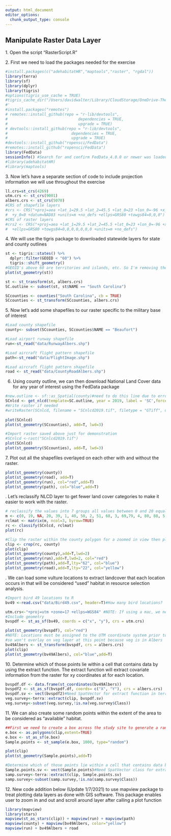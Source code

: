 ```yaml
---
output: html_document
editor_options: 
  chunk_output_type: console
---
```


## Manipulate Raster Data Layer

1\. Open the script "RasterScript.R"

2\. First we need to load the packages needed for the exercise

```r
#install.packages(c("adehabitatHR","maptools","raster", "rgdal"))
library(terra)
library(sf)
library(dplyr)
library(tigris)
#options(tigris_use_cache = TRUE)
#tigris_cache_dir("/Users/davidwalter/Library/CloudStorage/OneDrive-ThePennsylvaniaStateUniversity/WalterRprojects/Manual-Applied-Spatial-Ecology/data")
#'
#install.packages("remotes")
# remotes::install_github(repo = "r-lib/devtools",
#                               dependencies = TRUE,
#                               upgrade = TRUE)
# devtools::install_github(repo = "r-lib/devtools",
#                            dependencies = TRUE,
#                            upgrade = TRUE)
#devtools::install_github("ropensci/FedData")
#remotes::install_github("ropensci/FedData")
library(FedData)
sessionInfo() #Search for and confirm FedData_4.0.0 or newer was loaded
#library(adehabitatHR)
#library(maptools)
```

3\. Now let's have a separate section of code to include projection information we will use throughout the exercise

```r
ll.crs=st_crs(4269)
utm.crs <- st_crs(9001)
albers.crs <- st_crs(5070)
#CRS of shapefile layers
#crs <- CRS("+proj=aea +lat_1=29.5 +lat_2=45.5 +lat_0=23 +lon_0=-96 +x_0=0 
#  +y_0=0 +datum=NAD83 +units=m +no_defs +ellps=GRS80 +towgs84=0,0,0")
#CRS of raster layers
#crs2 <- CRS("+proj=aea +lat_1=29.5 +lat_2=45.5 +lat_0=23 +lon_0=-96 +x_0=0 +y_0=0 
#  +ellps=GRS80 +towgs84=0,0,0,0,0,0,0 +units=m +no_defs")

```

4\. We will use the tigris package to downloaded statewide layers for state and county outlines

```r
st <- tigris::states() %>%
  dplyr::filter(GEOID < "60") %>% 
  tigris::shift_geometry()
#GEOID's above 60 are territories and islands, etc. So I'm removing them for scaling.
plot(st_geometry(st))

st <- st_transform(st, albers.crs)
SC.outline <- subset(st, st$NAME == "South Carolina")

SCcounties <- counties("South Carolina", cb = TRUE)
SCcounties <- st_transform(SCcounties, albers.crs)
```

5\. Now let's add some shapefiles to our raster specific to the military base of interest

```r
#Load county shapefile
county<- subset(SCcounties, SCcounties$NAME == "Beaufort")

#Load airport runway shapefile
run<-st_read("data/RunwayAlbers.shp")

#Load aircraft flight pattern shapefile
path<-st_read("data/FlightImage.shp")

#Load aircraft flight pattern shapefile
road <- st_read("data/CountyRoadAlbers.shp")
```

6.  Using county outline, we can then download National Land Cover data for any year of interest using the FedData package

```r
#new.outline <- sf::as_Spatial(county)#need to do this line due to error with dplyr package
SCnlcd <- get_nlcd(template=SC.outline, year = 2019, label = 'SC',force.redo = T)
#Write raster if needed
#writeRaster(SCnlcd, filename = "SCnlcd2019.tif", filetype = "GTiff", datatype = 'INT4U',overwrite=TRUE)
  
plot(SCnlcd)
plot(st_geometry(SCcounties), add=T, lwd=3)

#Import raster saved above just for demonstration
#SCnlcd <-rast("SCnlcd2019.tif")
plot(SCnlcd)
plot(st_geometry(SCcounties), add=T, lwd=3)
```

\newline

7\. Plot out all the shapefiles overlayed on each other with and without the raster.

```r
plot(st_geometry(county))
plot(st_geometry(road), add=T)
plot(st_geometry(run), col="red",add=T)
plot(st_geometry(path), col="blue",add=T)
```

\newline
8. Let's reclassify NLCD layer to get fewer land cover categories to make it easier to work with the raster.

```r
# reclassify the values into 7 groups all values between 0 and 20 equal 1, etc. while removing water (11)
m <- c(0, 19, NA, 20, 39, 1, 40, 50, 2, 51, 68, 3, 69,79, 4, 80, 88, 5, 89, 99, 6)
rclmat <- matrix(m, ncol=3, byrow=TRUE)
rc <- classify(SCnlcd, rclmat)
plot(rc)

#Clip the raster within the county polygon for a zoomed in view then plot
clip <- crop(rc, county)
plot(clip)
plot(st_geometry(county),add=T,lwd=2)
plot(st_geometry(run),add=T,lwd=2, col="red")
plot(st_geometry(path),add=T,lty="62", col="blue")
plot(st_geometry(road),add=T,lty="22", col="yellow")
```

\newline
9. We can load some vulture locations to extract landcover that each location occurs in that will be considered "used" habitat in resource selection analysis.

```r
#Import bird 49 locations to R
bv49 <-read.csv("data/Bird49.csv", header=T)#How many bird locations?

utm.crs<-"+proj=utm +zone=17 +ellps=WGS84" #NOTE: If using a mac, we need to remove the N in zone 17 prior to running line below
#Include geometry
bvspdf <- st_as_sf(bv49, coords = c("x", "y"), crs = utm.crs)

plot(st_geometry(bvspdf), col="red")
#NOTE: Locations must be assigned to the UTM coordinate system prior to projection to Albers 
#so won't overlay on veg layer at this point because veg is in Albers
bv49Albers <- st_transform(bvspdf, crs = albers.crs)
plot(clip)
plot(st_geometry(bv49Albers), col="blue",add=T)
```

10\. Determine which of those points lie within a cell that contains data by using the extract function. The extract function will extract covariate information from the raster for xy coordinates at for each location.

```r
bvspdf.df <- data.frame(st_coordinates(bv49Albers))
bvspdf2 <- st_as_sf(bvspdf.df, coords= c("X", "Y"), crs = albers.crs)
bvspdf.sv <- vect(bvspdf2)#Need SpatVector for extract function in terra
veg.survey<-terra::extract(clip, bvspdf.sv)
veg.survey<-subset(veg.survey,!is.na(veg.survey$Class))
```

11\. We can also create some random points within the extent of the area to be considered as "available" habitat.

```r
##First we need to create a box across the study site to generate a random sample of locations
e.box <- as.polygons(clip,extent=TRUE)
e.box <- st_as_sf(e.box)
Sample.points <- st_sample(e.box, 1000, type="random")

plot(clip)
plot(st_geometry(Sample.points),add=T)

#Determine which of those points lie within a cell that contains data by using the extract function again.
Sample.points.sv <- vect(Sample.points)#Need SpatVector class for extract function in terra
samp.survey<-terra::extract(clip, Sample.points.sv)
samp.survey<-subset(samp.survey,!is.na(samp.survey$Class))
```

12\. New code addition below (Update 1/7/2021) to use mapview package to treat plotting data layers as done with GIS software. This package enables user to zoom in and out and scroll around layer after calling a plot function \newpage

```r
library(mapview)
library(stars)
mapview(st_as_stars(clip)) + mapview(run) + mapview(path)
mapview(county) + mapview(bv49Albers, color="yellow")
mapview(run) + bv49Albers + road
```
